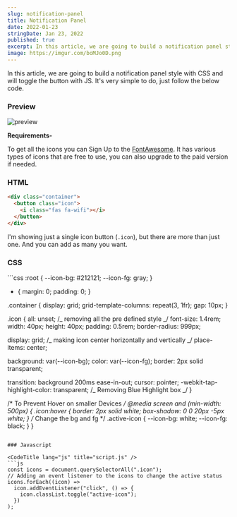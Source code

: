 ```yaml
---
slug: notification-panel
title: Notification Panel
date: 2022-01-23
stringDate: Jan 23, 2022
published: true
excerpt: In this article, we are going to build a notification panel style with CSS and will toggle the button with JS. It's very simple to do.
image: https://imgur.com/boMJo0D.png
---
```


In this article, we are going to build a notification panel style with CSS and will toggle the button with JS. It's very simple to do, just follow the below code.

### Preview

![preview](https://imgur.com/S60LlTA.png)

**Requirements-**

To get all the icons you can Sign Up to the [FontAwesome](https://fontawesome.com/). It has various types of icons that are free to use, you can also upgrade to the paid version if needed.

### HTML

<CodeTitle lang="html" title="index.html" />

```html
<div class="container">
  <button class="icon">
    <i class="fas fa-wifi"></i>
  </button>
</div>
```

I'm showing just a single icon button (`.icon`), but there are more than just one. And you can add as many you want.

### CSS

<CodeTitle lang="css" title="styles.css" />
```css 
:root {
  --icon-bg: #212121;
  --icon-fg: gray;
}

* {
  margin: 0;
  padding: 0;
}

.container {
  display: grid;
  grid-template-columns: repeat(3, 1fr);
  gap: 10px;
}

.icon {
  all: unset; /_ removing all the pre defined style _/
  font-size: 1.4rem;
  width: 40px;
  height: 40px;
  padding: 0.5rem;
  border-radius: 999px;

  display: grid; /_ making icon center horizontally and vertically _/
  place-items: center;

  background: var(--icon-bg);
  color: var(--icon-fg);
  border: 2px solid transparent;

  transition: background 200ms ease-in-out;
  cursor: pointer;
  -webkit-tap-highlight-color: transparent; /_ Removing Blue Highlight box _/
}

/* To Prevent Hover on smaller Devices */
@media screen and (min-width: 500px) {
  .icon:hover {
    border: 2px solid white;
    box-shadow: 0 0 20px -5px white;
  }
  /* Change the bg and fg */
  .active-icon {
    --icon-bg: white;
    --icon-fg: black;
  }
}
```

### Javascript

<CodeTitle lang="js" title="script.js" />
```js
const icons = document.querySelectorAll(".icon");
// Adding an event listener to the icons to change the active status
icons.forEach((icon) =>
  icon.addEventListener("click", () => {
    icon.classList.toggle("active-icon");
  })
);
````

<Codepen id="QWqeOjg" />
